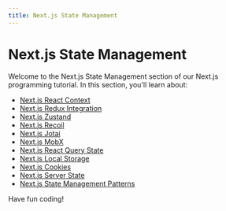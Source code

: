 ```yaml
---
title: Next.js State Management
---
```


# Next.js State Management

Welcome to the Next.js State Management section of our Next.js programming tutorial. In this section, you'll learn about:

- [Next.js React Context](./0-nextjs-react-context.mdx)
- [Next.js Redux Integration](./1-nextjs-redux-integration.mdx)
- [Next.js Zustand](./2-nextjs-zustand.mdx)
- [Next.js Recoil](./3-nextjs-recoil.mdx)
- [Next.js Jotai](./4-nextjs-jotai.mdx)
- [Next.js MobX](./5-nextjs-mobx.mdx)
- [Next.js React Query State](./6-nextjs-react-query-state.mdx)
- [Next.js Local Storage](./7-nextjs-local-storage.mdx)
- [Next.js Cookies](./8-nextjs-cookies.mdx)
- [Next.js Server State](./9-nextjs-server-state.mdx)
- [Next.js State Management Patterns](./10-nextjs-state-management-patterns.mdx)

Have fun coding!